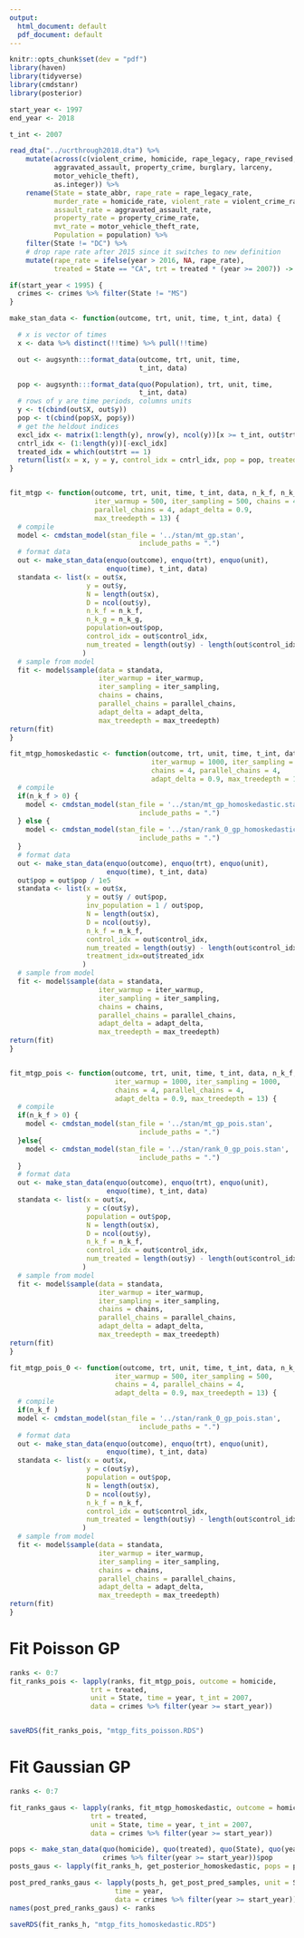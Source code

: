 ```yaml
---
output:
  html_document: default
  pdf_document: default
---
```

```r
knitr::opts_chunk$set(dev = "pdf")
library(haven)
library(tidyverse)
library(cmdstanr)
library(posterior)
```


```r

start_year <- 1997
end_year <- 2018

t_int <- 2007

read_dta("../ucrthrough2018.dta") %>%
    mutate(across(c(violent_crime, homicide, rape_legacy, rape_revised, robbery,
           aggravated_assault, property_crime, burglary, larceny,
           motor_vehicle_theft),
           as.integer)) %>%
    rename(State = state_abbr, rape_rate = rape_legacy_rate, 
           murder_rate = homicide_rate, violent_rate = violent_crime_rate,
           assault_rate = aggravated_assault_rate,
           property_rate = property_crime_rate,
           mvt_rate = motor_vehicle_theft_rate, 
           Population = population) %>%
    filter(State != "DC") %>%
    # drop rape rate after 2015 since it switches to new definition
    mutate(rape_rate = ifelse(year > 2016, NA, rape_rate),
           treated = State == "CA", trt = treated * (year >= 2007)) -> crimes

if(start_year < 1995) {
  crimes <- crimes %>% filter(State != "MS")
}

make_stan_data <- function(outcome, trt, unit, time, t_int, data) {

  # x is vector of times
  x <- data %>% distinct(!!time) %>% pull(!!time)

  out <- augsynth:::format_data(outcome, trt, unit, time,
                                t_int, data)

  pop <- augsynth:::format_data(quo(Population), trt, unit, time,
                                t_int, data)
  # rows of y are time periods, columns units
  y <- t(cbind(out$X, out$y))
  pop <- t(cbind(pop$X, pop$y))
  # get the heldout indices
  excl_idx <- matrix(1:length(y), nrow(y), ncol(y))[x >= t_int, out$trt == 1]
  cntrl_idx <- (1:length(y))[-excl_idx]
  treated_idx = which(out$trt == 1)
  return(list(x = x, y = y, control_idx = cntrl_idx, pop = pop, treated_idx=treated_idx))
}


fit_mtgp <- function(outcome, trt, unit, time, t_int, data, n_k_f, n_k_g,
                     iter_warmup = 500, iter_sampling = 500, chains = 4,
                     parallel_chains = 4, adapt_delta = 0.9,
                     max_treedepth = 13) {
  # compile
  model <- cmdstan_model(stan_file = '../stan/mt_gp.stan',
                                include_paths = ".")
  # format data
  out <- make_stan_data(enquo(outcome), enquo(trt), enquo(unit),
                        enquo(time), t_int, data)
  standata <- list(x = out$x,
                   y = out$y,
                   N = length(out$x),
                   D = ncol(out$y),
                   n_k_f = n_k_f,
                   n_k_g = n_k_g,
                   population=out$pop,
                   control_idx = out$control_idx,
                   num_treated = length(out$y) - length(out$control_idx)
                  )
  # sample from model
  fit <- model$sample(data = standata,
                      iter_warmup = iter_warmup,
                      iter_sampling = iter_sampling,
                      chains = chains,
                      parallel_chains = parallel_chains,
                      adapt_delta = adapt_delta,
                      max_treedepth = max_treedepth)
return(fit)
}

fit_mtgp_homoskedastic <- function(outcome, trt, unit, time, t_int, data, n_k_f,
                                   iter_warmup = 1000, iter_sampling = 1000,
                                   chains = 4, parallel_chains = 4,
                                   adapt_delta = 0.9, max_treedepth = 13) {
  # compile
  if(n_k_f > 0) {
    model <- cmdstan_model(stan_file = '../stan/mt_gp_homoskedastic.stan',
                                include_paths = ".")
  } else {
    model <- cmdstan_model(stan_file = '../stan/rank_0_gp_homoskedastic.stan',
                                include_paths = ".")
  }
  # format data
  out <- make_stan_data(enquo(outcome), enquo(trt), enquo(unit),
                        enquo(time), t_int, data)
  out$pop = out$pop / 1e5
  standata <- list(x = out$x,
                   y = out$y / out$pop,
                   inv_population = 1 / out$pop,
                   N = length(out$x),
                   D = ncol(out$y),
                   n_k_f = n_k_f,
                   control_idx = out$control_idx,
                   num_treated = length(out$y) - length(out$control_idx),
                   treatment_idx=out$treated_idx
                  )
  # sample from model
  fit <- model$sample(data = standata,
                      iter_warmup = iter_warmup,
                      iter_sampling = iter_sampling,
                      chains = chains,
                      parallel_chains = parallel_chains,
                      adapt_delta = adapt_delta,
                      max_treedepth = max_treedepth)
return(fit)
}


fit_mtgp_pois <- function(outcome, trt, unit, time, t_int, data, n_k_f,
                          iter_warmup = 1000, iter_sampling = 1000,
                          chains = 4, parallel_chains = 4,
                          adapt_delta = 0.9, max_treedepth = 13) {
  # compile
  if(n_k_f > 0) {
    model <- cmdstan_model(stan_file = '../stan/mt_gp_pois.stan',
                                include_paths = ".")
  }else{
    model <- cmdstan_model(stan_file = '../stan/rank_0_gp_pois.stan',
                                include_paths = ".")
  }
  # format data
  out <- make_stan_data(enquo(outcome), enquo(trt), enquo(unit),
                        enquo(time), t_int, data)
  standata <- list(x = out$x,
                   y = c(out$y),
                   population = out$pop,
                   N = length(out$x),
                   D = ncol(out$y),
                   n_k_f = n_k_f,
                   control_idx = out$control_idx,
                   num_treated = length(out$y) - length(out$control_idx)
                  )
  # sample from model
  fit <- model$sample(data = standata,
                      iter_warmup = iter_warmup,
                      iter_sampling = iter_sampling,
                      chains = chains,
                      parallel_chains = parallel_chains,
                      adapt_delta = adapt_delta,
                      max_treedepth = max_treedepth)
return(fit)
}

fit_mtgp_pois_0 <- function(outcome, trt, unit, time, t_int, data, n_k_f,
                          iter_warmup = 500, iter_sampling = 500,
                          chains = 4, parallel_chains = 4,
                          adapt_delta = 0.9, max_treedepth = 13) {
  # compile
  if(n_k_f )
  model <- cmdstan_model(stan_file = '../stan/rank_0_gp_pois.stan',
                                include_paths = ".")
  # format data
  out <- make_stan_data(enquo(outcome), enquo(trt), enquo(unit),
                        enquo(time), t_int, data)
  standata <- list(x = out$x,
                   y = c(out$y),
                   population = out$pop,
                   N = length(out$x),
                   D = ncol(out$y),
                   n_k_f = n_k_f,
                   control_idx = out$control_idx,
                   num_treated = length(out$y) - length(out$control_idx)
                  )
  # sample from model
  fit <- model$sample(data = standata,
                      iter_warmup = iter_warmup,
                      iter_sampling = iter_sampling,
                      chains = chains,
                      parallel_chains = parallel_chains,
                      adapt_delta = adapt_delta,
                      max_treedepth = max_treedepth)
return(fit)
}

```


# Fit Poisson GP

```r

ranks <- 0:7
fit_ranks_pois <- lapply(ranks, fit_mtgp_pois, outcome = homicide,
                    trt = treated,
                    unit = State, time = year, t_int = 2007,
                    data = crimes %>% filter(year >= start_year))


saveRDS(fit_ranks_pois, "mtgp_fits_poisson.RDS")
```

# Fit Gaussian GP

```r

ranks <- 0:7

fit_ranks_gaus <- lapply(ranks, fit_mtgp_homoskedastic, outcome = homicide,
                    trt = treated,
                    unit = State, time = year, t_int = 2007,
                    data = crimes %>% filter(year >= start_year))

pops <- make_stan_data(quo(homicide), quo(treated), quo(State), quo(year), 2007,
                       crimes %>% filter(year >= start_year))$pop
posts_gaus <- lapply(fit_ranks_h, get_posterior_homoskedastic, pops = pops)

post_pred_ranks_gaus <- lapply(posts_h, get_post_pred_samples, unit = State,
                          time = year,
                          data = crimes %>% filter(year >= start_year))
names(post_pred_ranks_gaus) <- ranks

saveRDS(fit_ranks_h, "mtgp_fits_homoskedastic.RDS")
```

